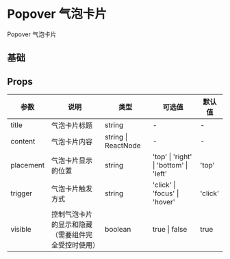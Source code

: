 # Popover 气泡卡片

Popover 气泡卡片

## 基础


<DemoBase />

## Props

| 参数      | 说明               | 类型                | 可选值                                 | 默认值  |
| --------- | ------------------ | ------------------- | -------------------------------------- | ------- |
| title     | 气泡卡片标题       | string              | -                                      | -       |
| content   | 气泡卡片内容       | string \| ReactNode | -                                      | -       |
| placement | 气泡卡片显示的位置 | string              | 'top' \| 'right' \| 'bottom' \| 'left' | 'top'   |
| trigger   | 气泡卡片触发方式   | string              | 'click' \| 'focus' \| 'hover'          | 'click' |
| visible   | 控制气泡卡片的显示和隐藏（需要组件完全受控时使用）   | boolean              |true \| false          | true |
